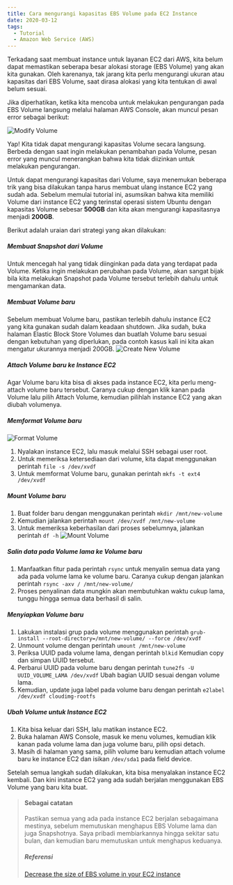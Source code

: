 ```yaml
---
title: Cara mengurangi kapasitas EBS Volume pada EC2 Instance
date: 2020-03-12
tags:
  - Tutorial
  - Amazon Web Service (AWS)
---
```


Terkadang saat membuat instance untuk layanan EC2 dari AWS, kita belum dapat memastikan seberapa besar alokasi storage (EBS Volume) yang akan kita gunakan. Oleh karenanya, tak jarang kita perlu mengurangi ukuran atau kapasitas dari EBS Volume, saat dirasa alokasi yang kita tentukan di awal belum sesuai.

Jika diperhatikan, ketika kita mencoba untuk melakukan pengurangan pada EBS Volume langsung melalui halaman AWS Console, akan muncul pesan error sebagai berikut:

![Modify Volume](./img/modify-volume.png)

Yap! Kita tidak dapat mengurangi kapasitas Volume secara langsung. Berbeda dengan saat ingin melakukan penambahan pada Volume, pesan error yang muncul menerangkan bahwa kita tidak diizinkan untuk melakukan pengurangan.

Untuk dapat mengurangi kapasitas dari Volume, saya menemukan beberapa trik yang bisa dilakukan tanpa harus membuat ulang instance EC2 yang sudah ada. Sebelum memulai tutorial ini, asumsikan bahwa kita memiliki Volume dari instance EC2 yang terinstal operasi sistem Ubuntu dengan kapasitas Volume sebesar **500GB** dan kita akan mengurangi kapasitasnya menjadi **200GB**.

Berikut adalah uraian dari strategi yang akan dilakukan:
##### Membuat Snapshot dari Volume
Untuk mencegah hal yang tidak diinginkan pada data yang terdapat pada Volume. Ketika ingin melakukan perubahan pada Volume, akan sangat bijak bila kita melakukan Snapshot pada Volume tersebut terlebih dahulu untuk mengamankan data.

##### Membuat Volume baru
Sebelum membuat Volume baru, pastikan terlebih dahulu instance EC2 yang kita gunakan sudah dalam keadaan shutdown. Jika sudah, buka halaman Elastic Block Store Volumes dan buatlah Volume baru sesuai dengan kebutuhan yang diperlukan, pada contoh kasus kali ini kita akan mengatur ukurannya menjadi 200GB.
![Create New Volume](./img/create-volume.png)

##### Attach Volume baru ke Instance EC2
Agar Volume baru kita bisa di akses pada instance EC2, kita perlu meng-attach volume baru tersebut. Caranya cukup dengan klik kanan pada Volume lalu pilih Attach Volume, kemudian pilihlah instance EC2 yang akan diubah volumenya.

##### Memformat Volume baru
![Format Volume](./img/format-volume.png)
1. Nyalakan instance EC2, lalu masuk melalui SSH sebagai user root.
2. Untuk memeriksa ketersediaan dari volume, kita dapat menggunakan perintah  `file -s /dev/xvdf`
3. Untuk memformat Volume baru, gunakan perintah  `mkfs -t ext4 /dev/xvdf`

##### Mount Volume baru
1. Buat folder baru dengan menggunakan perintah `mkdir /mnt/new-volume`
2. Kemudian jalankan perintah `mount /dev/xvdf /mnt/new-volume`
3. Untuk memeriksa keberhasilan dari proses sebelumnya, jalankan perintah `df -h`
![Mount Volume](./img/mount-volume.png)

##### Salin data pada Volume lama ke Volume baru
1. Manfaatkan fitur pada perintah `rsync` untuk menyalin semua data yang ada pada volume lama ke volume baru. Caranya cukup dengan jalankan perintah `rsync -axv / /mnt/new-volume/`
2. Proses penyalinan data mungkin akan membutuhkan waktu cukup lama, tunggu hingga semua data berhasil di salin.

##### Menyiapkan Volume baru
1. Lakukan instalasi grup pada volume menggunakan perintah `grub-install --root-directory=/mnt/new-volume/ --force /dev/xvdf`
2. Unmount volume dengan perintah `umount /mnt/new-volume`
3. Periksa UUID pada volume lama, dengan perintah `blkid` Kemudian copy dan simpan UUID tersebut.
4. Perbarui UUID pada volume baru dengan perintah `tune2fs -U UUID_VOLUME_LAMA /dev/xvdf` Ubah bagian UUID sesuai dengan volume lama.
5. Kemudian, update juga label pada volume baru dengan perintah `e2label /dev/xvdf cloudimg-rootfs`

##### Ubah Volume untuk Instance EC2
1. Kita bisa keluar dari SSH, lalu matikan instance EC2.
2. Buka halaman AWS Console, masuk ke menu volumes, kemudian klik kanan pada volume lama dan juga volume baru, pilih opsi detach.
3. Masih di halaman yang sama, pilih volume baru kemudian attach volume baru ke instance EC2 dan isikan `/dev/sda1` pada field device.

Setelah semua langkah sudah dilakukan, kita bisa menyalakan instance EC2 kembali. Dan kini instance EC2 yang ada sudah berjalan menggunakan EBS Volume yang baru kita buat.

> #### Sebagai catatan
> Pastikan semua yang ada pada instance EC2 berjalan sebagaimana mestinya, sebelum memutuskan menghapus EBS Volume lama dan juga Snapshotnya.
> Saya pribadi membiarkannya hingga sekitar satu bulan, dan kemudian baru memutuskan untuk menghapus keduanya.
> ##### _Referensi_
> [Decrease the size of EBS volume in your EC2 instance](https://medium.com/@m.yunan.helmy/decrease-the-size-of-ebs-volume-in-your-ec2-instance-ea326e951bce "Decrease the size of EBS volume in your EC2 instance")